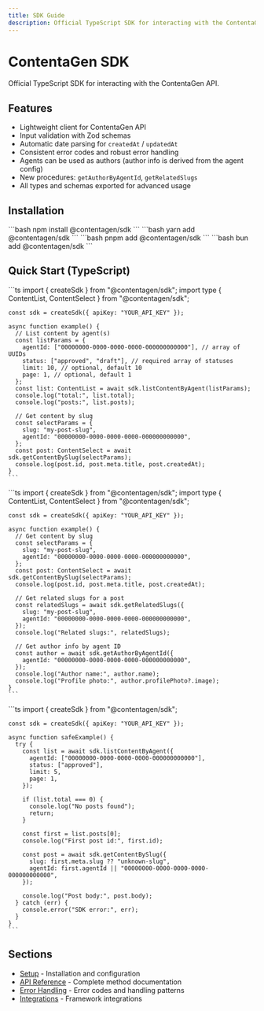 ```yaml
---
title: SDK Guide
description: Official TypeScript SDK for interacting with the ContentaGen API.
---
```



# ContentaGen SDK

Official TypeScript SDK for interacting with the ContentaGen API.

## Features

- Lightweight client for ContentaGen API
- Input validation with Zod schemas
- Automatic date parsing for `createdAt` / `updatedAt`
- Consistent error codes and robust error handling
- Agents can be used as authors (author info is derived from the agent config)
- New procedures: `getAuthorByAgentId`, `getRelatedSlugs`
- All types and schemas exported for advanced usage

## Installation

<Tabs>
  <TabItem label="npm">
    ```bash
    npm install @contentagen/sdk
    ```
  </TabItem>

  <TabItem label="yarn">
    ```bash
    yarn add @contentagen/sdk
    ```
  </TabItem>

  <TabItem label="pnpm">
    ```bash
    pnpm add @contentagen/sdk
    ```
  </TabItem>

  <TabItem label="bun">
    ```bash
    bun add @contentagen/sdk
    ```
  </TabItem>
</Tabs>

## Quick Start (TypeScript)

<Tabs>
  <TabItem label="Basic Example">
    ```ts
    import { createSdk } from "@contentagen/sdk";
    import type { ContentList, ContentSelect } from "@contentagen/sdk";

    const sdk = createSdk({ apiKey: "YOUR_API_KEY" });

    async function example() {
      // List content by agent(s)
      const listParams = {
        agentId: ["00000000-0000-0000-0000-000000000000"], // array of UUIDs
        status: ["approved", "draft"], // required array of statuses
        limit: 10, // optional, default 10
        page: 1, // optional, default 1
      };
      const list: ContentList = await sdk.listContentByAgent(listParams);
      console.log("total:", list.total);
      console.log("posts:", list.posts);

      // Get content by slug
      const selectParams = {
        slug: "my-post-slug",
        agentId: "00000000-0000-0000-0000-000000000000",
      };
      const post: ContentSelect = await sdk.getContentBySlug(selectParams);
      console.log(post.id, post.meta.title, post.createdAt);
    }
    ```
  </TabItem>

  <TabItem label="With Related Content">
    ```ts
    import { createSdk } from "@contentagen/sdk";
    import type { ContentList, ContentSelect } from "@contentagen/sdk";

    const sdk = createSdk({ apiKey: "YOUR_API_KEY" });

    async function example() {
      // Get content by slug
      const selectParams = {
        slug: "my-post-slug",
        agentId: "00000000-0000-0000-0000-000000000000",
      };
      const post: ContentSelect = await sdk.getContentBySlug(selectParams);
      console.log(post.id, post.meta.title, post.createdAt);

      // Get related slugs for a post
      const relatedSlugs = await sdk.getRelatedSlugs({
        slug: "my-post-slug",
        agentId: "00000000-0000-0000-0000-000000000000",
      });
      console.log("Related slugs:", relatedSlugs);

      // Get author info by agent ID
      const author = await sdk.getAuthorByAgentId({
        agentId: "00000000-0000-0000-0000-000000000000",
      });
      console.log("Author name:", author.name);
      console.log("Profile photo:", author.profilePhoto?.image);
    }
    ```
  </TabItem>

  <TabItem label="Error Handling">
    ```ts
    import { createSdk } from "@contentagen/sdk";

    const sdk = createSdk({ apiKey: "YOUR_API_KEY" });

    async function safeExample() {
      try {
        const list = await sdk.listContentByAgent({
          agentId: ["00000000-0000-0000-0000-000000000000"],
          status: ["approved"],
          limit: 5,
          page: 1,
        });

        if (list.total === 0) {
          console.log("No posts found");
          return;
        }

        const first = list.posts[0];
        console.log("First post id:", first.id);

        const post = await sdk.getContentBySlug({
          slug: first.meta.slug ?? "unknown-slug",
          agentId: first.agentId || "00000000-0000-0000-0000-000000000000",
        });

        console.log("Post body:", post.body);
      } catch (err) {
        console.error("SDK error:", err);
      }
    }
    ```
  </TabItem>
</Tabs>

## Sections

- [Setup](./setup) - Installation and configuration
- [API Reference](./api) - Complete method documentation
- [Error Handling](./error-handling) - Error codes and handling patterns
- [Integrations](./integrations/astrojs) - Framework integrations